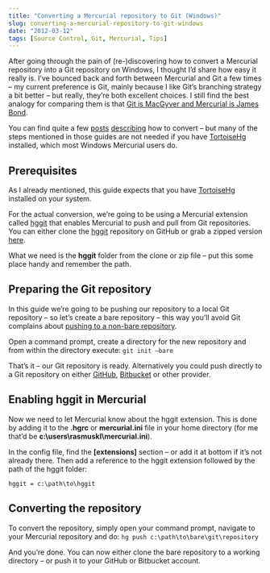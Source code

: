 ```yaml
---
title: "Converting a Mercurial repository to Git (Windows)"
slug: converting-a-mercurial-repository-to-git-windows
date: "2012-03-12"
tags: [Source Control, Git, Mercurial, Tips]
---
```


After going through the pain of (re-)discovering how to convert a Mercurial repository into a Git repository on Windows, I thought I’d share how easy it really is. I’ve bounced back and forth between Mercurial and Git a few times – my current preference is Git, mainly because I like Git’s branching strategy a bit better – but really, they’re both excellent choices. I still find the best analogy for comparing them is that [Git is MacGyver and Mercurial is James Bond](http://importantshock.wordpress.com/2008/08/07/git-vs-mercurial/).
  
You can find quite a few [posts](http://arr.gr/blog/2011/10/bitbucket-converting-hg-repositories-to-git/) [describing](http://candidcode.com/2010/01/12/a-guide-to-converting-from-mercurial-hg-to-git-on-a-windows-client/) how to convert – but many of the steps mentioned in those guides are not needed if you have [TortoiseHg](http://tortoisehg.bitbucket.org/) installed, which most Windows Mercurial users do.
  
## Prerequisites
  
As I already mentioned, this guide expects that you have [TortoiseHg](http://tortoisehg.bitbucket.org/) installed on your system. 
  
For the actual conversion, we’re going to be using a Mercurial extension called [hggit](https://github.com/schacon/hg-git) that enables Mercurial to push and pull from Git repositories. You can either clone the [hggit](https://github.com/schacon/hg-git) repository on GitHub or grab a zipped version [here](https://github.com/schacon/hg-git/downloads).
  
What we need is the **hggit** folder from the clone or zip file – put this some place handy and remember the path.
  
## Preparing the Git repository
  
In this guide we’re going to be pushing our repository to a local Git repository – so let’s create a bare repository – this way you’ll avoid Git complains about [pushing to a non-bare repository](http://gitready.com/advanced/2009/02/01/push-to-only-bare-repositories.html).
  
Open a command prompt, create a directory for the new repository and from within the directory execute: `git init –bare`
  
That’s it – our Git repository is ready. Alternatively you could push directly to a Git repository on either [GitHub](http://www.github.com), [Bitbucket](http://www.bitbucket.org) or other provider.
  
## Enabling hggit in Mercurial
  
Now we need to let Mercurial know about the hggit extension. This is done by adding it to the **.hgrc** or **mercurial.ini** file in your home directory (for me that’d be **c:\users\rasmuskl\mercurial.ini**). 
  
In the config file, find the **[extensions]** section – or add it at bottom if it’s not already there. Then add a reference to the hggit extension followed by the path of the hggit folder:

```  
hggit = c:\path\to\hggit
``` 

## Converting the repository
  
To convert the repository, simply open your command prompt, navigate to your Mercurial repository and do: `hg push c:\path\to\bare\git\repository`
  
And you’re done. You can now either clone the bare repository to a working directory – or push it to your GitHub or Bitbucket account.
